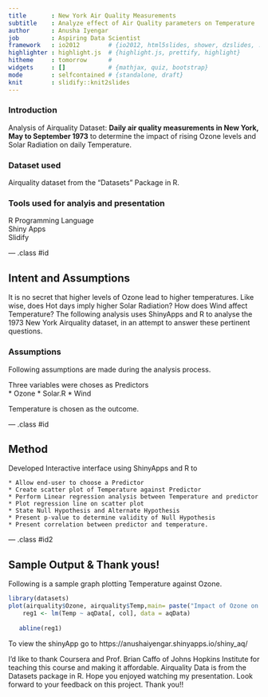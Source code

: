 ```yaml
---
title       : New York Air Quality Measurements
subtitle    : Analyze effect of Air Quality parameters on Temperature
author      : Anusha Iyengar
job         : Aspiring Data Scientist
framework   : io2012        # {io2012, html5slides, shower, dzslides, ...}
highlighter : highlight.js  # {highlight.js, prettify, highlight}
hitheme     : tomorrow      # 
widgets     : []            # {mathjax, quiz, bootstrap}
mode        : selfcontained # {standalone, draft}
knit        : slidify::knit2slides
---
```


### Introduction

Analysis of Airquality Dataset: <b>Daily air quality measurements in New York, May to September 1973</b> to determine the impact of rising Ozone levels and Solar Radiation on daily Temperature.

### Dataset used 

Airquality dataset from the "Datasets" Package in R. 

### Tools used for analyis and presentation

R Programming Language
<br/>
Shiny Apps
<br/>
Slidify
<br/>

--- .class #id 

## Intent and Assumptions

It is no secret that higher levels of Ozone lead to higher temperatures. Like wise, does Hot days imply higher Solar Radiation? 
How does Wind affect Temperature? The following analysis uses ShinyApps and R to analyse the 1973 New York Airquality dataset, in an attempt to answer these pertinent questions. 

### Assumptions
Following assumptions are made during the analysis process. 

Three variables were choses as Predictors  
* Ozone
* Solar.R 
* Wind  

Temperature is chosen as the outcome. 


--- .class #id 

## Method
Developed Interactive interface using ShinyApps and R  to 

    * Allow end-user to choose a Predictor
    * Create scatter plot of Temperature against Predictor
    * Perform Linear regression analysis between Temperature and predictor
    * Plot regression line on scatter plot
    * State Null Hypothesis and Alternate Hypothesis
    * Present p-value to determine validity of Null Hypothesis
    * Present correlation between predictor and temperature.
    

--- .class #id2 

## Sample Output & Thank yous!
Following is a sample graph plotting Temperature against Ozone. 

```r
library(datasets)
plot(airquality$Ozone, airquality$Temp,main= paste("Impact of Ozone on Temps"), xlab = "Ozone", ylab = "Temperature",  col = c("dark green", "red", "orange") )
    reg1 <- lm(Temp ~ aqData[, col], data = aqData)
    
   abline(reg1)
```
To view the shinyApp go to https://anushaiyengar.shinyapps.io/shiny_aq/

I'd like to thank Coursera and Prof. Brian Caffo of Johns Hopkins Institute for teaching this course and making it affordable. 
Airquality Data is from the Datasets package in R. 
Hope you enjoyed watching my presentation. Look forward to your feedback on this project. Thank you!!